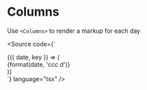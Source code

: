 
<Meta of={ColumnsStories} />

# Columns

Use `<Columns>` to render a markup for each day

<Canvas of={ColumnsStories.ColumnsHeader} />
 
<Source
  code={`
<div className="flex max-w-lg">
  <Columns>
    {({ date, key }) => (
      <div key={key} className="flex-1 center">
        {format(date, 'ccc d')}
      </div>
    )}
  </Columns>
</div>
  `}
  language="tsx"
/>
